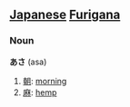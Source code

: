 == [[Japanese]] [[Furigana]] ==                             
===Noun===
'''あさ''' (asa)

# [[朝]]: [[morning]]
# [[麻]]: [[hemp]]